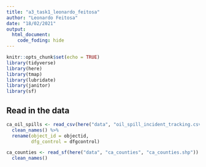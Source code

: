 ```yaml
---
title: "a3_task1_leonardo_feitosa"
author: "Leonardo Feitosa"
date: "18/02/2021"
output: 
  html_document:
    code_foding: hide
---
```


```r
knitr::opts_chunk$set(echo = TRUE)
library(tidyverse)
library(here)
library(tmap)
library(lubridate)
library(janitor)
library(sf)
```

## Read in the data

```r
ca_oil_spills <- read_csv(here("data", "oil_spill_incident_tracking.csv")) %>% 
  clean_names() %>% 
  rename(object_id = objectid,
         dfg_control = dfgcontrol)

ca_counties <- read_sf(here("data", "ca_counties", "ca_counties.shp")) %>% 
  clean_names()
```

